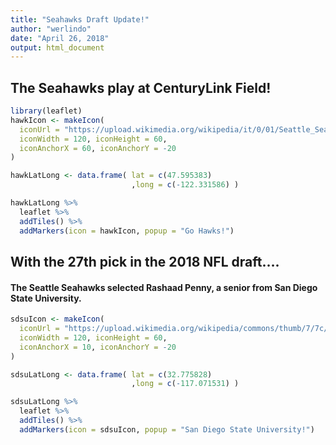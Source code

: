 ---
title: "Seahawks Draft Update!"
author: "werlindo"
date: "April 26, 2018"
output: html_document
---

## The Seahawks play at CenturyLink Field!
```{r, echo=FALSE,warning=FALSE}
library(leaflet)
hawkIcon <- makeIcon(
  iconUrl = "https://upload.wikimedia.org/wikipedia/it/0/01/Seattle_Seahawks_Logo_2012.png",
  iconWidth = 120, iconHeight = 60,
  iconAnchorX = 60, iconAnchorY = -20
)

hawkLatLong <- data.frame( lat = c(47.595383)
                           ,long = c(-122.331586) )

hawkLatLong %>%
  leaflet %>%
  addTiles() %>%
  addMarkers(icon = hawkIcon, popup = "Go Hawks!")

```

## With the 27th pick in the 2018 NFL draft....
#### The Seattle Seahawks selected Rashaad Penny, a senior from San Diego State University.
```{r, echo=FALSE,warning=FALSE}

sdsuIcon <- makeIcon(
  iconUrl = "https://upload.wikimedia.org/wikipedia/commons/thumb/7/7c/San_Diego_State_Aztecs_logo.svg/351px-San_Diego_State_Aztecs_logo.svg.png",
  iconWidth = 120, iconHeight = 60,
  iconAnchorX = 10, iconAnchorY = -20
)

sdsuLatLong <- data.frame( lat = c(32.775828)
                           ,long = c(-117.071531) )

sdsuLatLong %>%
  leaflet %>%
  addTiles() %>%
  addMarkers(icon = sdsuIcon, popup = "San Diego State University!")

```
